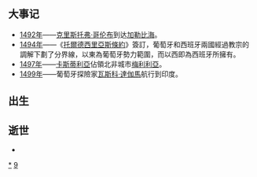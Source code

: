 {{Unreferenced|time=2018-09-19T10:45:38+00:00}}
{{DecadeTOC|1490}}

== 大事记 ==
*[[1492年|1492年]]——[[克里斯托弗·哥伦布|克里斯托弗·哥伦布]]到达[[加勒比海|加勒比海]]。
*[[1494年|1494年]]——《[[托爾德西里亞斯條約|托爾德西里亞斯條約]]》簽訂，葡萄牙和西班牙兩國經過教宗的調解下劃了分界線，以東為葡萄牙勢力範圍，而以西即為西班牙所擁有。
*[[1497年|1497年]]——[[卡斯蒂利亞|卡斯蒂利亞]]佔領北非城市[[梅利利亞|梅利利亞]]。
*[[1499年|1499年]]——葡萄牙探險家[[瓦斯科·達伽馬|瓦斯科·達伽馬]]航行到印度。

== 出生 ==

== 逝世 ==
*

{{世紀|15}}

[[Category:1490年代|*]]
[[Category:15世纪各年代|9]]
